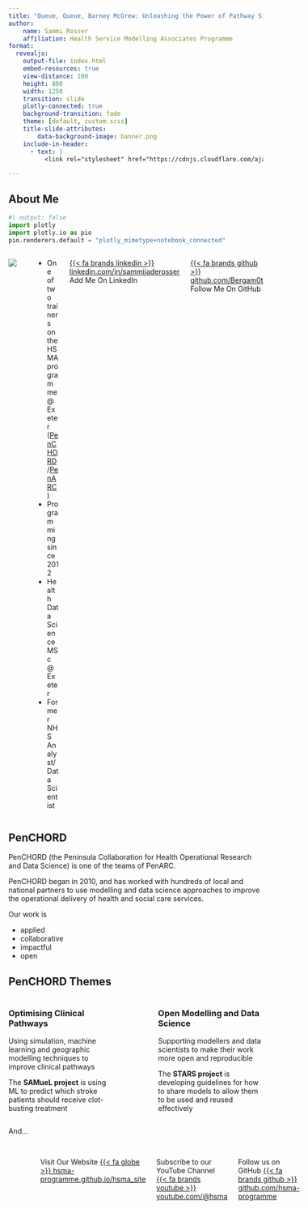 ```yaml
---
title: "Queue, Queue, Barney McGrew: Unleashing the Power of Pathway Simulation"
author:
    name: Sammi Rosser
    affiliation: Health Service Modelling Associates Programme
format:
  revealjs:
    output-file: index.html
    embed-resources: true
    view-distance: 100
    height: 800
    width: 1250
    transition: slide
    plotly-connected: true
    background-transition: fade
    theme: [default, custom.scss]
    title-slide-attributes:
        data-background-image: banner.png
    include-in-header:
      - text: |
          <link rel="stylesheet" href="https://cdnjs.cloudflare.com/ajax/libs/font-awesome/6.4.0/css/all.min.css"><link href='https://fonts.googleapis.com/css?family=Lexend' rel='stylesheet'>

---
```


## About Me

```python
#| output: false
import plotly
import plotly.io as pio
pio.renderers.default = "plotly_mimetype+notebook_connected"
```

:::: {.columns}

::: {.column width="40%"}
![](resources/profile.jpg){fig-alt="A picture of a woman riding a yellow mountain bike in the woods. The woman is wearing a white full-face helmet, a red and black cycling jersey with the letters 'TLD' on, and red and yellow leopard-print shorts, along with shin and elbow protection. There are large trees in the background, tape indicating the cycling course, and roots and rocks on the ground. The woman looks like she is concentrating."}
:::

::: {.column width="60%"}
- One of two trainers on the HSMA programme @ Exeter ([PenCHORD](https://arc-swp.nihr.ac.uk/research-and-implementation/research-teams/penchord/)/[PenARC](https://arc-swp.nihr.ac.uk/))
- Programming since 2012
- Health Data Science MSc @ Exeter
- Former NHS Analyst/Data Scientist
:::

[{{< fa brands linkedin >}} linkedin.com/in/sammijaderosser](https://www.linkedin.com/in/sammijaderosser/) Add Me On LinkedIn

[{{< fa brands github >}} github.com/Bergam0t](https://github.com/Bergam0t) Follow Me On GitHub

::::

## PenCHORD

PenCHORD (the Peninsula Collaboration for Health Operational Research and Data Science) is one of the teams of PenARC.

PenCHORD began in 2010, and has worked with hundreds of local and national partners to use modelling and data science approaches to improve the operational delivery of health and social care services.

Our work is

- applied
- collaborative
- impactful
- open

## PenCHORD Themes

::::{.columns}

:::{.column width=45%}

### Optimising Clinical Pathways

Using simulation, machine learning and geographic modelling techniques to improve clinical pathways

The **SAMueL project** is using ML to predict which stroke patients should receive clot-busting treatment

:::

:::{.column width=10%}

:::


:::{.column width=45%}

### Open Modelling and Data Science

Supporting modellers and data scientists to make their work more open and reproducible

The **STARS project** is developing guidelines for how to share models to allow them to be used and reused effectively

:::


::::

And...

## {#about-hsma data-menu-title="About HSMA"}

:::: {.columns}

::: {.column width="35%"}
![](resources/hsma_logo.png){fig-alt="A red logo of a computer monitor and horizontal computer tower underneath it, encased in a circle. Underneath the logo is the acronym 'HSMA' in bold white lettering. Beneath this is the phrase 'Find the Future in You'"}

![](resources/nihr_logo.png){fig-alt="A white and orange logo saying 'NIHR - Applied Research Collaboration South West Peninsula'"}

:::

::: {.column width="5%"}
:::

::: {.column width="60%" }

The Health Service Modelling Associates is a 15 month data science and operational research training and mentoring programme.
</br></br>
Supported by the NIHR PenARC and the NHS Digital Academy, the full programme is provided **free of charge** to people working in health, social care and policing and is accredited by AphA.
</br></br>
:::

Visit Our Website [{{< fa globe >}} hsma-programme.github.io/hsma_site](https://hsma-programme.github.io/hsma_site)

Subscribe to our YouTube Channel [{{< fa brands youtube >}} youtube.com/@hsma](https://www.youtube.com/@hsma)

Follow us on GitHub [{{< fa brands github >}} github.com/hsma-programme](https://github.com/hsma-programme)


::::

## HSMA Details

The full HSMA experience is a live, 15-month programme with two distinct phases.

:::{.callout-note appearance="minimal"}

### PHASE 1 - 6 month training phase

Participants learn the Python programming language, before progressing through simulation modelling, mapping, machine learning, natural language processing, website development, reproducible reporting, forecasting, and more.

Participants are released from their usual role for one day a week, joining the HSMA trainers online for **live lectures and group work**.

:::

```{=html}
<br/>
```

:::{.callout-note appearance="minimal"}

### PHASE 2 - 9 month project phase
Participants are supported to produce a project using the new skills they have learned, applying operational research and data science techniques to a real problem within their organisation.

Participants are expected to spend **at least one day a week working on their project** during this phase.

:::

## HSMA Alumni and Projects

Our HSMA Community has now grown to **several hundred people** across 6 cohorts.

You probably have HSMA alumni in your organisation who can do amazing things if asked the right questions!

You can find out more about the HSMA Programme, the projects we have supported previously and our our current projects, [{{< fa globe >}} on the HSMA website](https://hsma-programme.github.io/hsma_site/)


## Today's Workshop

In today’s workshop, we’re running an interactive taster session of HSMA training content drawn from the Discrete Event Simulation (DES) module of our training programme.

Before we start, let's find out a little bit about you...

```{=html}
</br></br>
```

:::{.fragment .fade-in-then-out}
Raise your hand if you've heard of discrete event simulation before
:::

:::{.fragment .fade-in-then-out}
Raise your hand if you are in an analyst, data scientist or data engineer-type role
:::

:::{.fragment .fade-in-then-out}
Raise your hand if you know some Python or R
:::


# Pathways

## Pathway Simulation: Why?

:::: {.columns}

:::{.column width="40%"}

![](resources/long_hospital_queue.jpeg){height=400px fig-alt="A stylised image showing very long queues outside of a hospital building"}

:::

:::{.column width="60%"}

Your emergency department is struggling.

You could try a range of different things...

::: {.incremental}
- increase the number of staff available to register, triage or treat
- increase the number of rooms or beds
- increase the rate at which tests can be processed

:::

:::

::::

:::{.incremental}
- add a new step in the process with a different kind of practitioner
- completely redesign the pathway
:::

:::{.fragment .center}
**Which of these is the right answer?**
:::

## Queue, Queue, Barney McGrew

Healthcare tends to be **full** of queueing problems like this one.

::: {.incremental}
- People attending a walk-in clinic or emergency department
- People calling a telephone-based service like 111 or a mental health crisis line
- People on a cancer diagnosis and treatment pathway
- People waiting to be assessed for ADHD and Autism, or on the waiting list for a gender clinic
- People waiting for a series of treatment with a mental health practitioner
    - might have one, several or many appointments
:::

## Pathway Parts

::::{.columns}

:::{.column width=50%}

Healthcare systems are full of **resources**

::: {.incremental}
- People 👩🏻‍⚕️ 👩🏿‍⚕️ 👨🏽‍⚕️ 👨🏽‍⚕️ 👩🏾‍⚕️
- Equipment 🔬🩺
- Rooms & cubicles 🏥
- Beds 🛌🏻 🛌🏽 🛌🏿 🛌🏻 🛌🏼 🛌🏽 🛌🏿
- Treatments 💉 🩹 💊
- Vehicles 🚑 🚁 🚗
:::

:::

:::{.column width=50%}

::: {.fragment}

These **resources** experience demand from **entities**.

These entities might be

:::

::: {.incremental}
- People (in person) 🤒 🤢 🤧
- People (on the phone) ☎️
- Test Requests 🩻 🧪
:::

:::

::::

## Pathways and Queues


::::{.columns}

:::{.column width=23%}
As these entities move through a pathway - a series of steps where these resources are used - queues can build up where there isn't enough resource.
:::

:::{.column width=7%}
:::

:::{.column width=70%}
![](assets/2024-11-18-10-12-15.png){fig-alt="A pathway showing several steps, starting with 'sign in with receptionist'. One person is signing in; one receptionist is in use and the other is available. A queue of 7 people is then waiting to be triaged. One person is being triaged bby the single available triage nurse. The pathway then splits; one person is seeing a nurse for treatment while two further nurses are available. There is no queue for this step. However, 8 people are waiting to be treated by the single available doctor, who is currently treating someone. People can then either be discharged, receive additional treatment from a nurse or doctor, or may require additional tests. One person is waiting for tests; one person is dealing with the tests while the other is idle. After these tests, people may be discharged, or may need to see a doctor or nurse again."}
:::

::::

## Queue What?

```{=html}
<br/>
```

And these pathways are often very **complicated**!

There are lots of moving parts, and lots of variation.

```{=html}
<br/>
```

:::: {.columns}

::: {.column width="30%" .fragment}
**Variation in when, and how frequently, people arrive**
:::

::: {.column width="5%" }

:::

::: {.column width="30%" .fragment}
**Variation in how long an activity in the pathway takes**
:::

::: {.column width="5%" }

:::

::: {.column width="30%" .fragment}
**Variation in the pathways people take within a single system**
:::


::::


## The Problem with Pathways

Making changes to pathways can be

- costly
- slow
- unsafe!

:::{.fragment}
And even if you do fix the original problem you were trying to solve, there's a risk of knock-on effects elsewhere in the pathway that you didn't foresee.
:::

## The *Future* Problems with Pathways

And even if you avoid that....

A system that is coping now might *not* cope

:::{.incremental}
- all the time
- if demand increases
- if resource temporarily decreases
:::


## It's All a Simulation

On HSMA, we teach a couple of different **computer simulation** techniques.

:::: {.columns}

::: {.column width="27%" .fragment}

### System Dynamics

High-level technique that's often suited to uncovering fundamental issues with pathway or wider healthcare system design

:::

::: {.column width="5%" .fragment}

```{=html}
<div style="border-left:3px solid #fff;height:600px"></div>
```

:::


::: {.column width="30%" .fragment}

### Agent-Based Simulation (ABS)

Individual-level modelling that is particularly interested in the impact of individuals' decisions and interactions

:::


::: {.column width='5%' .fragment}

```{=html}
<div style="border-left:3px solid #fff;height:600px">
</div>
```

:::



::: {.column width="33%" .fragment}

### Discrete Event Simulation (DES)

Modelling focussing on the flow of entities through a pathway and use of resources, allowing detailed investigation of capacity, queues and waits

:::

::::



## It's Our DEStiny

::::{.columns}

:::{.column width=25%}
</br></br>
What we generally want to tackle our **pathway** problems in healthcare is **Discrete Event Simulation (DES)**<br/>

:::


:::{.column width=5%}
```{=html}
<div style="border-left:3px solid #fff;height:700px"></div>
```
:::

:::{.column width=70%}

::: {.center}

In a DES...
:::

![](assets/2024-11-18-09-41-27.png){fig-alt="The top row of this diagram says 'entities' and shows stylised 'emoji' representations of 5 ill people. The next row of the diagram says 'flow through a pathway' and shows a branching diagram of a healthcare pathway with the steps 'arrive', 'sign in with receptionist', 'triaged', 'see nurse', 'see doctor', 'additional tests', 'discharge'. Some steps are optional or may be repeated more than once - the specifics are not important as it is just an indication of what is meant by 'pathway' in this context. The final row says 'using resources along the way' and shows four doctors and three beds as an indication of what resources are in these context."}
:::

::::

## DES to the Rescue

DES is so powerful because it gives us an in-silico (computer-based) reproduction of our pathway to play around with.
<br/><br/>
We can make any change we want<br/>*(e.g. more resources, higher demand, new pathway design)*<br/>**safely and for free** and see what impact it has on any metric we care to measure:

- how long people wait at each step of the pathway
- people meeting targets (e.g. 4 hour wait)
- how much of the time the resources are utilised for
```{=html}
<br/><br/>
```
And so on!

## Variation

We'll explore this more in the interactive part of the workshop, but for now it's just worth mentioning that DES is also really good at dealing with **variation**.

Instead of just planning on **averages** - like the average length of stay, or the average number of people who are referred each month, we can take into account the real-world variation seen, and play out many different possible futures...


## A Note About Modelling

Your DES won't be a perfect one-to-one reproduction of the pathway you are modelling.

We have to make certain assumptions and simplifications, and we can't capture every complexity.


::::{.columns}


:::{.column width=45%}


However...

<br/><br/>


> All models are wrong, but some are useful

• George E. P. Box

:::


:::{.column width=10%}

:::


:::{.column width=45%}

![](assets/box_pixel.jpeg){height=450px fig-alt="A stylised colour illustration of an older man - intended to resemble the statistician George E P Box - sitting at a desk. The man has large round glasses, a large grey pointed moustache and grey hair. He is wearing a brown suit and waistcoat with a blue patterned tie. On the wall behind him are books, and on the table is a calculator, books and a clipboard. There are also graphs and charts on the wall and on a computer monitor on the desk."}

:::


::::

# Example DES Projects

## DES is popular!

- On the HSMA programme, we've had over 35 projects using DES in some capacity
<br/><br/>
- A third of the registered projects this year use DES
(as opposed to machine learning, ABS, system dynamics, natural language processing, geographical modelling)
<br/><br/>
- It's also frequently used in the [PenCHORD](https://arc-swp.nihr.ac.uk/research-and-implementation/research-teams/penchord/) team

## Example 1: Bladder Cancer Pathway

In this [PenCHORD](https://arc-swp.nihr.ac.uk/research-and-implementation/research-teams/penchord/) project, a DES model of the bladder cancer pathway at Royal Cornwall Hospitals Trust (RCHT) exposed two key system bottlenecks.

- A delay between patients being referred and receiving their surgery
- A delay waiting for the nurse specialist to contact the patient to discuss their diagnosis and treatment options

The model was used to support an on-the-spot rewrite of the pathway, resulting in multi-week reductions to waiting times.
<br/><br/>
[{{< fa globe >}} Find Out More](https://arc-swp.nihr.ac.uk/research/projects/penchord-streamlining-the-bladder-cancer-pathway-at-rcht/)


## Example 2: Vaccination Clinic

This [HSMA](https://hsma-programme.github.io/hsma_site/) project looked at the design of a COVID-19 vaccination clinic in North Devon, exploring

- queue lengths
- car park capacity
- times for each step of the vaccination process

The model identified potential issues with the original proposed plans, and was used to refine the plans to enable a safe but efficient delivery of the vaccination programme.
<br/><br/>
[{{< fa globe >}} Find Out More](https://hsma-programme.github.io/hsma_site/previous_projects/hsma_3/h3_generic_vaccination/)

## Example 3: Emergency Department Model

This [HSMA](https://hsma-programme.github.io/hsma_site/) project looked at ways to improve Urgent Treatment Care (UTC) performance. The team wanted to know

- What further staff and resources would be required for any variations in patient attendance
- How changes in the patient pathway would reduce bottlenecks</br> (e.g what would be the impact of front-loading diagnostics?)

The model identified a need for additional rooms and the ED was redesigned as a result.
<br/><br/>
[{{< fa globe >}} Find Out More](https://hsma-programme.github.io/hsma_site/previous_projects/hsma_3/h3_generic_vaccination/)


## Example 4: Children's Neurodiversity Assessment Pathway

This [HSMA](https://hsma-programme.github.io/hsma_site/) project created a model of a paediatric neurodevelopmental (ADHD + autism) pathway. Waits had increased to a 2 years on average.

The team wanted to understand

- where current bottlenecks in the process were
- what level of staffing would be needed to clear the existing backlog and maintain a steady state

The model showed that recruiting an extra lead clinician would not address the bottleneck - but an additional second assessor would.

[{{< fa globe >}} Find Out More](https://hsma-programme.github.io/hsma_site/previous_projects/hsma_4/h4_des_adhd_autism_pathway/)


## Other Projects

You can find details about all of our previous and current Discrete Event Simulation projects [{{< fa globe >}} on the HSMA website](https://hsma-programme.github.io/hsma_site/previous_projects/projects_by_methods.html#discrete-event-simulation)

![](assets/cfN8dkSYNB.gif){fig-alt="An animation of someone navigating through a page of projects on the HSMA website. They scroll down to a project on simulation and click on 'details' to receive more information and find a video on the project."}

## Discussion: Opportunities for DES in your Organisations

In your groups, we're going to spend a few minutes discussing opportunities you can see for DES in your organisation.

- Do you have pathways you can see this being applied to?
- Do you know of any simulation models that have already been done or are currently being worked on in your organisation?

We'll then ask you to share some of this with the rest of the group.

# Understanding Simulation Models

For the rest of the session, we're going to play around with an interactive tool to help you build up your understanding of simulation models.

We're going to work with a simple clinic model, gradually adding features.

## Our Goal

First, patients (our <span style="color:cyan;">**entities**)</span> arrive.

They go to a <span style="color:red;">*triage cubicle*</span> and are <span style="color:yellow;">**triaged**</span> into one of two pathways.

```{=html}
<br/>
```

::::{.columns}

:::{.column width=45% .fragment}

### 1. Trauma

- Patients are <span style="color:yellow;">**stabilised**</span> in a <span style="color:red;">*trauma bay*</span>
- *All* truma patients are <span style="color:yellow;">**treated**</span> in a <span style="color:red;">*trauma treatment cubicle*</span>

:::

:::{.column width=45% .fragment}

### 2. Non-Trauma

- Patients are <span style="color:yellow;">**registered**</span> in a <span style="color:red;">*registration cubicle*</span>
- Patients are <span style="color:yellow;">**examined**</span> in an <span style="color:red;">*examination room*</span>
- *Some* non-trauma patients are <span style="color:yellow;">**treated**</span> in a <span style="color:red;">*treatment cubicle*</span>

:::

::::

::: {.fragment}

Patients then leave the emergency department.

:::

## Our Goal: Diagram

We can think of our pathway like this.

![](assets/2024-11-25-14-51-19.png)

# DES Step 1: Arrivals

## Where are all the people?

Our simulation first needs some people in it!

We will tell our code to start generating people to place in the simulation - but how are we going to control the rate at which they arrive?

## Variation

That randomness and variation in our healthcare systems that we mentioned before? DES can cope really well with that!

::::{.columns}

:::{.column width=40%}

Let's imagine that people turn up to our system, on average, every 10 minutes.

However, sometimes no-one turns up for half an hour, and other times 3 people turn up simultaneously.


:::

:::{.column width=60%}


![](assets/2024-11-25-13-04-09.png)


:::

::::

By using **distributions** we can produce random times that mimic real-world patterns.


## Distributions

We sample the gap between arrivals from a distribution.

Where the bar higher, there is a greater chance that the random number picked will be somewhere around that value.

::::{.columns}

:::{.column width=60%}

![](assets/2024-11-19-17-04-14.png)

:::

:::{.column width=40%}
Depending on the real-world pattern we are trying to mimic, our distribution will

- be a different shape
- peak in a different place
:::

::::

## Randomness

Taking it even further, we can harness that variation for making the most of our models.

```{=html}
<br/>
```

:::: {.columns  .fragment}

::: {.column width="45%"}

We can hold the random arrival patterns consistent and **change resource levels or pathway design**

:::

::: {.column width="10%" }

```{=html}
<div style="border-left:3px solid #fff;height:250px"></div>
```

:::

::: {.column width="45%" }

We can hold resources or pathway design consistent and **allow randomness in arrival times**

:::

::::


```{=html}
<br/>
```



:::: {.columns .fragment}

::: {.column width="45%" }

This allows us to be sure the changes we're testing really are responsible for the differences

:::

::: {.column width="10%" }

```{=html}
<div style="border-left:3px solid #fff;height:250px"></div>
```

:::

::: {.column width="45%" }

This allows us to test our system in multiple parallel universes, running it **tens** or even **hundreds** of times!

:::

::::

## Random Seeds

Computers aren’t very good at being random!

So we give it a ‘seed’ to start from.

```{=html}
<br/><br/>
```

If our seed is 1, maybe the arrival times sampled from the distribution will be

**5 minutes, 2 minutes, 3 minutes, 6 minutes, 5 minutes**

```{=html}
<br/><br/>
```

If our seed is 101, maybe the arrival times will be

**10 minutes, 2 minutes, 5 minutes, 5 minutes, 3 minutes**

## The DES Playground

Let's head to the playground!

[![](assets/2024-11-25-17-53-25.png)](https://bergam0t.github.io/rke_des_playground/)

<bit.ly/rke-des>

## Arrivals Exercise {style="font-size: 70%;"}

1. Try changing the slider with the title 'How many patients should arrive per day on average?'.

    - Look at the graph below it.
        - How does the shape of the distribution change?
        - What does this mean for the time between arrivals?

```{=html}
<br/><br/>
```

2. Change the average number of patients back to the default (80) and click on 'Run simulation'.

    - Look at the charts that show the variation in patient arrivals per simulation run.
    - Look at the chart of cumulative arrivals. By 6am, what was the highest and lowest number of arrivals in different simulation runs?

```{=html}
<br/><br/>
```

3. Try changing the random number the computer uses without changing anything else, then run the simulation again.
    - What happens to the number of patients?
    - Do the bar charts and histograms look different?


## Answers - Q1

Try changing the slider with the title 'How many patients should arrive per day on average?'.
Look at the graph below it.

How does the shape of the distribution change? What does this mean for the time between arrivals?

![](assets/2024-11-25-14-58-24.png)

## Answers - Q2

Change the average number of patients back to the default (80) and click on 'Run simulation'.

Look at the charts that show the variation in patient arrivals per simulation run.

![](assets/2024-11-25-14-58-52.png)

## Answers - Q2

Change the average number of patients back to the default (80) and click on 'Run simulation'.

Look at the charts that show the variation in patient arrivals per simulation run.

![](assets/2024-11-25-14-59-23.png)

## Answers - Q2

By 6am, roughly how many patients have arrived in different simulation runs?

![](assets/2024-11-25-15-01-04.png)

## Answers - Q3

Try changing the random number the computer uses without changing anything else. What happens to the number of patients? Do the bar charts and histograms look different?

![](assets/2024-11-25-15-01-36.png)

# DES Step 2: A Simple Pathway

## Using a Simple Resource

Now we have arrivals, we don’t need much more to make our first full model!

The next thing we need is a resource. 👩🏼‍⚕️

Our entities (🤒🤧🤕🤢) will arrive and hog the resource (👩🏼‍⚕️) for a certain amount of time.

![](assets/2024-11-25-15-02-28.png)

Like the inter-arrival times, we don’t just use a set time for the consultation - we sample from a distribution.


## Metrics Relating to Resources

We can start measuring some more results from our system now:

```{=html}
<br/><br/>
```

**The utilisation of our resource**

(the % of the time that it is in use)

```{=html}
<br/>
```

**The average waits for a resource**

(the number of minutes that pass waiting for someone to reach the front of the queue and be assigned to a resource)

```{=html}
<br/>
```

**The % of patients who meet a target waiting time**

(how many patients wait less than the target time to get to the front of that queue)



## Resource Exercise  {style="font-size: 70%;"}

1. Try changing the sliders for consultation time and variation in consultation time.
    - What happens to the graph below the sliders?

```{=html}
<br/>
```

2. Put the consultation times back to the default (50 minutes length on average, 10 minutes of variation).

    - Run the model and take a look at the animated flow of patients through the system.
    - What do you notice about
        - the number of nurses in use?
        - the size of the queue for treatment at different times?

```{=html}
<br/>
```

3. What happens when you play around with the number of nurses we have available?

    - Look at the queues, but look at the resource utilisation too. The resource utilisation tells us how much of the time each nurse is busy rather than waiting for a patient to turn up.
    - Can you find a middle ground where the nurse is being used a good amount without the queues building up?

## Answers - Q1

Try changing the sliders for consultation time and variation in consultation time. What happens to the graph by the sliders?

![](assets/2024-11-25-15-05-05.png)

## Answers - Q2

Run the model and take a look at the animated flow of patients through the system. What do you notice about the number of nurses in use and the size of the queue for treatment at different times?

![](assets/chrome_2sMKk8ZpwQ.gif)

## Answers - Q3

What happens when you play around with the number of nurses we have available? Can you find a middle ground where the nurse is being used a good amount without the queues building up?

![](assets/2024-11-25-15-06-28.png)


## Answers - Q3

What happens when you play around with the number of nurses we have available? Can you find a middle ground where the nurse is being used a good amount without the queues building up?

![](assets/2024-11-25-15-07-05.png)

## Answers - Q3

*How does this vary across runs?*

![](assets/2024-11-25-15-07-27.png)

# DES Step 3: Branching Pathways

## Adding Complexity

Now, most systems are a bit more complex. Our entities (🤒🤧🤕🤢) might not all follow the same path.

Some might be ill enough to need treatment by a more specialised nurse:

![](assets/2024-11-25-15-07-53.png)

Others can just have some advice and be sent on their way by the first nurse, like before:

![](assets/2024-11-25-15-08-09.png)

## The Revised System

Our revised system looks a bit more like this.

![](assets/2024-11-25-15-08-33.png)

## Dealing with Branches

Like every other step, we use a distribution!

However, this time it’s a bit like flipping a coin.

If we have a 50% probability of a client needing treatment (🏥), it’s like flipping a fair coin.

The other 50% will go home (🏠)

```{=html}
<br/>
```

🏥 🏥 🏠 🏥 🏠 🏠 🏥 🏠 🏠 🏥

```{=html}
<br/>
```

If we make it a 70% probability, it’s like flipping a weighted coin...

🏥 🏥 🏠 🏠 🏠 🏠 🏥 🏠 🏠 🏠

## Variation in Branches

But like flipping a coin, our outcome won’t be exactly the same every time!

:::{.fragment}

🏥 🏥 🏠 🏠 🏠 🏠 🏥 🏠 🏠 🏠

:::

:::{.fragment}

🏥 🏥 🏥 🏠 🏠 🏠 🏥 🏠 🏠 🏠

:::

:::{.fragment}

🏥 🏥 🏠 🏠 🏠 🏠 🏥 🏠 🏠 🏥

:::

```{=html}
<br/>
```

:::{.fragment}

Or in rare cases, maybe even

🏠 🏠 🏠 🏠 🏠 🏠 🏠 🏠 🏠 🏥

:::

##  {#effect-sim data-menu-title="Effect on Simulation"}

What does this mean for our simulation?

:::{.fragment}

![](assets/2024-11-25-15-09-29.png)

:::

## Variation in Variation

While it can vary quite a lot on a single day, over a longer model run, it will average out to be closer to the value we specified - though still not exact.

![](assets/2024-11-25-15-09-56.png)

# Doing your Own DES Projects

Before we go on to our final exercise, let's discuss how you could start modelling your own pathways.

## Drag & Drop

There are various paid, closed-source drag-and-drop software tools for doing DES - but they are often prohibitively expensive.

Using these tools can make it hard to share your models with others.

However, If you don't code, there is the free and open source (FOSS) tool [JaamSim](https://jaamsim.com/).

![](assets/2024-11-18-10-15-22.png){fig-alt="A screenshot showing the homepage of the website for the JaamSim software. It contains a link to download the software for free, as well as a video showing the use of the software and some key information about the features of the software."}

## DES in Code

The most flexible and powerful way to build your simulations is using code.

::::{.columns}

:::{.column width=40%}

![](resources/simmer-hex-01.svg){height=200px fig-alt="The logo for the simmer R package. It is a yellow hexagon with a darker yellow border, with the word 'simmer' at the bottom and a simple black mug containing a spoon and three white dots."}

:::


:::{.column width=60%}

<br/><br/>

R has the [simmer](https://r-simmer.org/) package.

:::

::::

::::{.columns}

:::{.column width=40%}

![](assets/2024-11-18-10-17-01.png){fig-alt="The logo for the simpy package. It is the text 'SimPy' in green and grey, with the top of the S stylised as the head of a snake and the bottom as a cog."}

:::

:::{.column width=60%}

In Python, there are a range of packages for DES.

HSMA has used and taught [simpy](https://simpy.readthedocs.io/en/latest/) for several years. It's mature, stable, reliable and flexible.

:::

::::


## HSMA Training on DES {.smaller}

The DES lectures and activities from this year's HSMA can be found on our website.

[{{< fa globe >}} Module Link](https://hsma-programme.github.io/hsma_site/hsma_content/modules/current_module_details/2_des.html)

:::: {.columns}

::: {.column width="30%"}

### Intro to DES

• What DES is and where it may be useful

• The key terminology associated with DES

• Simplifying a real-world pathway modelling problem into a conceptual model

:::


::: {.column width="5%"}

:::


::: {.column width="30%"}

### SimPy for DES

• Features of the SimPy package

• Writing simple simulations with SimPy

• Multi-step pathways

• Branching pathways and optional steps

:::

::: {.column width="5%"}

:::

::: {.column width="30%"}

### Advanced Simpy

• Warm-up Periods

• Priority-based Queuing

• Resource Unavailability

• Lognormal Distributions

• Reneging

• Balking

• Jockeying

:::

::::

## The Little Book of DES

:::: {.columns}

::: {.column width="50%"}

![](resources/des_cover_image.jpeg){fig-alt="An illustration of a woman with brown hair sitting at a desk and working on a computer with a globe on the screen. In the background is a futuristic scene showing a modern cityscape and the curvature of the earth, as though she is on a space station."}

[{{< fa globe>}} &nbsp; Click here to view the eBook](https://hsma-programme.github.io/hsma6_des_book/)

:::

::: {.column width="50%"}

We have also put together a **free eBook** that serves as a handy reference to doing DES with SimPy.

It's packed with code snippets you can use and modify, and it goes beyond the lecture content.

:::

::::


## HSMA Training on Web App Interfaces for DES {.smaller}

While creating these models and running a range of parameters yourself can be really powerful, getting the models into the hands of stakeholders can really enhance their adoption.
<br/><br/>
Frameworks like [Streamlit](https://streamlit.io/) can help you to quickly create interactive web app front-ends for your app.

:::: {.columns}

::: {.column width="40%"}

![](resources/streamlit_cover_image.jpeg){fig-alt="A book cover, showing a robot surfing on a wave made of numbers" height=400px}

:::

::: {.column width="60%"}

Our free HSMA eBook on web app development walks you through a range of Streamlit concepts.
<br/><br/>
It then goes on to providing a walk-through of how to create a simple front-end for any DES model.

[{{< fa globe>}} &nbsp; Click here to view the eBook](https://bergam0t.github.io/streamlit_book/)

We also have recorded training on Streamlit.

[{{< fa globe >}} Module Link](https://hsma-programme.github.io/hsma_site/hsma_content/modules/current_module_details/7_git_and_web_development.html)

:::

::::



## Simulation Library

On HSMA, we're trying to collate and visualising models from across healthcare systems.

At present, there is

- A simple emergency department
- An orthopaedic surgery unit
- A simple community-based service with a single appointment
- A complex community-based service with varying numbers of appointments and a per-clinician caseload

More will be added in the coming months.

[{{< fa globe>}} &nbsp; Click here to try them out](https://simpy-visualisation.streamlit.app/)

[{{< fa brands github>}} &nbsp; Click here for the code repository](https://github.com/hsma-programme/simpy_visualisation/tree/main/examples)

```{=html}
<br/>
```

:::{.callout-warning appearance="minimal"}
This is an early-stage piece of work!
:::

# DES Step 4: Optimising a Complex Pathway

Now we know how every part of the full model works - so let’s put it all together.

We’ve also added in a tweak here - arrivals now don’t occur at a consistent rate throughout the day.

It’s quieter sometimes and busier at other times, like a real centre!

## The final problem

Due to building work taking place, our hospital will temporarily need to close several bays.

It will be possible to have a maximum of 20 bays/cubicles/rooms in total across the whole system.

**What is the best configuration we can find to keep the average wait times as low as possible?**

:::{.callout-note}
We'll use the default probabilities for trauma/non-trauma patients (0.3) and treatment of non-trauma patients (0.7)
:::


# End of Simulation

## Summary

- DES is an amazing option for tackling your pathway problems
<br/><br/>
- You can create these yourself, or reach out to HSMAs within your organisation or other organisations to create them for you
<br/><br/>
- Code gives maximum flexibility, allowing us to automate problems like our final one so that the computer would find the best solution


Access the full version of the DES playground [{{< fa globe >}} at bit.ly/des-playground](https://hsma-programme.github.io/Teaching_DES_Concepts_Streamlit/)
